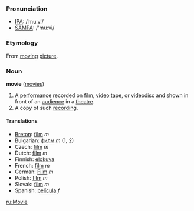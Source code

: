 === Pronunciation ===
*[[w:IPA|IPA]]: /ˈmuːvi/
*[[w:SAMPA|SAMPA]]: /'mu:vi/

=== Etymology ===

From [[moving]] [[picture]].

=== Noun ===
'''movie''' ([[movies]])

#A [[performance]] recorded on [[film]], [[video tape]], or [[videodisc]] and shown in front of an [[audience]] in a [[theatre]].
#A copy of such [[recording]].

==== Translations ====
*[[Breton]]: [[film]] ''m''
*Bulgarian: [[филм]] ''m'' (1, 2)
*Czech: [[film]] ''m''
*Dutch: [[film]] ''m''
*Finnish: [[elokuva]]
*French: [[film]] ''m''
*German: [[Film]] ''m''
*Polish: [[film]] ''m''
*Slovak: [[film#Slovak|film]] ''m''
*Spanish: [[película]] ''f''

[[ru:Movie]]